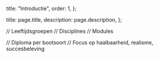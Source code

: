   title: "Introductie",
  order: 1,
};

  title: page.title,
  description: page.description,
};

// Leeftijdsgroepen // Disciplines // Modules

// Diploma per bootsoort // Focus op haalbaarheid, realisme, succesbeleving
